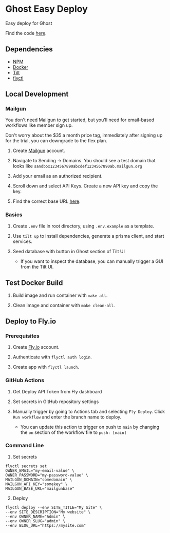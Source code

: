 # Ghost Easy Deploy

Easy deploy for Ghost

Find the code [here](https://github.com/mikan-laboratory/ghost-easy-deploy).

## Dependencies

- [NPM](https://www.npmjs.com/)
- [Docker](https://www.docker.com/)
- [Tilt](https://tilt.dev/)
- [flyctl](https://fly.io/docs/flyctl/installing/)

## Local Development

### Mailgun

You don't need Mailgun to get started, but you'll need for email-based workflows like member sign up.

Don't worry about the $35 a month price tag, immediately after signing up for the trial, you can downgrade to the flex plan.

1. Create [Mailgun](https://www.mailgun.com/) account.

2. Navigate to Sending -> Domains. You should see a test domain that looks like `sandbox1234567890abcdef1234567890ab.mailgun.org`

3. Add your email as an authorized recipient.

4. Scroll down and select API Keys. Create a new API key and copy the key.

5. Find the correct base URL [here](https://documentation.mailgun.com/en/latest/api-intro.html#base-url).

### Basics

1. Create `.env` file in root directory, using `.env.example` as a template.

2. Use `tilt up` to install dependencies, generate a prisma client, and start services.

3. Seed database with button in Ghost section of Tilt UI

   - If you want to inspect the database, you can manually trigger a GUI from the Tilt UI.

## Test Docker Build

1. Build image and run container with `make all`.

2. Clean image and container with `make clean-all`.

## Deploy to Fly.io

### Prerequisites

1. Create [Fly.io](https://fly.io) account.

2. Authenticate with `flyctl auth login`.

3. Create app with `flyctl launch`.

### GitHub Actions

1. Get Deploy API Token from Fly dashboard

2. Set secrets in GitHub repository settings

3. Manually trigger by going to Actions tab and selecting `Fly Deploy`. Click `Run workflow` and enter the branch name to deploy.
   - You can update this action to trigger on push to `main` by changing the `on` section of the workflow file to `push: [main]`

### Command Line

1. Set secrets

```
flyctl secrets set
OWNER_EMAIL="my-email-value" \
OWNER_PASSWORD="my-password-value" \
MAILGUN_DOMAIN="somedomain" \
MAILGUN_API_KEY="somekey" \
MAILGUN_BASE_URL="mailgunbase"
```

2. Deploy

```
flyctl deploy --env SITE_TITLE="My Site" \
--env SITE_DESCRIPTION="My website" \
--env OWNER_NAME="Admin" \
--env OWNER_SLUG="admin" \
--env BLOG_URL="https://mysite.com"
```
